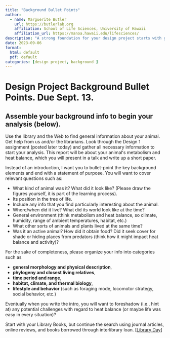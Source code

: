 ```yaml
---
title: "Background Bullet Points"
author:
  - name: Marguerite Butler  
    url: https://butlerlab.org
    affiliation: School of Life Sciences, University of Hawaii
    affiliation_url: https://manoa.hawaii.edu/lifesciences/
description: "A strong foundation for your design project starts with great background"
date: 2023-09-06
format: 
  html: default 
  pdf: default
categories: [design project, background ]
---
```


# Design Project Background Bullet Points. Due Sept. 13. 

## Assemble your background info to begin your analysis (below). 

Use the library and the Web to find general information about your animal.  Get help from us and/or the librarians.  Look through the Design 1 assignment (posted later today) and gather all necessary information to start your analysis. This report will be about your animalʻs metabolism and heat balance, which you will present in a talk and write up a short paper. 

Instead of an introduction, I want you to bullet-point the key background elements and end with a statement of purpose. You will want to cover relevant questions such as: 

-  What kind of animal was it? What did it look like? (Please draw the figures yourself, it is part of the learning process).  
-  Its position in the tree of life.
-  Include any info that you find particularly interesting about the animal. 
-  Where/when did it live?  What did its world look like at the time? 
  +  General environment (think metabolism and heat balance, so climate, humidity, range of ambient temperatures, habitat, etc.) 
  +  What other sorts of animals and plants lived at the same time?  
-  Was it an active animal? How did it obtain food?  Did it seek cover for shade or hiding places from predators (think how it might impact heat balance and activity)? 

For the sake of completeness, please organize your info into categories such as

- __general morphology and physical description__, 
-  __phylogeny and closest living relatives__, 
-  __time period and range__, 
-  __habitat, climate, and thermal biology__, 
-  __lifestyle and behavior__ (such as foraging mode, locomotor strategy, social behavior, etc.)

Eventually when you write the intro, you will want to foreshadow (i.e., hint at) any potential challenges with regard to heat balance (or maybe life was easy in every situation)? 

Start with your Library Books, but continue the search using journal articles, online reviews, and books borrowed through interlibrary loan. \[[Library Day](../../posts/2023-08-25-Library-day)\]
